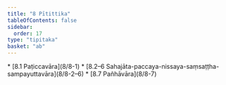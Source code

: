 ```yaml
---
title: "8 Pītittika"
tableOfContents: false
sidebar:
  order: 17
type: "tipitaka"
basket: "ab"
---
```



<DynamicBreadcrumb />



<TableOfContents>
* [8.1 Paṭiccavāra](8/8-1)
* [8.2–6 Sahajāta-paccaya-nissaya-saṃsaṭṭha-sampayuttavāra](8/8-2–6)
* [8.7 Pañhāvāra](8/8-7)
</TableOfContents>
